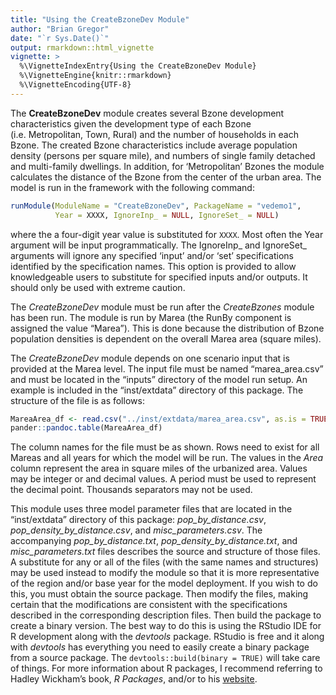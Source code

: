 ```yaml
---
title: "Using the CreateBzoneDev Module"
author: "Brian Gregor"
date: "`r Sys.Date()`"
output: rmarkdown::html_vignette
vignette: >
  %\VignetteIndexEntry{Using the CreateBzoneDev Module}
  %\VignetteEngine{knitr::rmarkdown}
  %\VignetteEncoding{UTF-8}
---
```


The **CreateBzoneDev** module creates several Bzone development characteristics given the development type of each Bzone (i.e. Metropolitan, Town, Rural) and the number of households in each Bzone. The created Bzone characteristics include average population density (persons per square mile), and numbers of single family detached and multi-family dwellings. In addition, for 'Metropolitan' Bzones the module calculates the distance of the Bzone from the center of the urban area. The model is run in the framework with the following command:
```r
runModule(ModuleName = "CreateBzoneDev", PackageName = "vedemo1", 
          Year = XXXX, IgnoreInp_ = NULL, IgnoreSet_ = NULL)
```
where the a four-digit year value is substituted for `XXXX`. Most often the Year argument will be input programmatically. The IgnoreInp_ and IgnoreSet_ arguments will ignore any specified 'input' and/or 'set' specifications identified by the specification names. This option is provided to allow knowledgeable users to substitute for specified inputs and/or outputs. It should only be used with extreme caution.

The *CreateBzoneDev* module must be run after the *CreateBzones* module has been run. The module is run by Marea (the RunBy component is assigned the value "Marea"). This is done because the distribution of Bzone population densities is dependent on the overall Marea area (square miles).

The *CreateBzoneDev* module depends on one scenario input that is provided at the Marea level. The input file must be named "marea_area.csv" and must be located in the "inputs" directory of the model run setup. An example is included in the "inst/extdata" directory of this package. The structure of the file is as follows:
```r
MareaArea_df <- read.csv("../inst/extdata/marea_area.csv", as.is = TRUE)
pander::pandoc.table(MareaArea_df)
```
The column names for the file must be as shown. Rows need to exist for all Mareas and all years for which the model will be run. The values in the *Area* column represent the area in square miles of the urbanized area. Values may be integer or and decimal values. A period must be used to represent the decimal point. Thousands separators may not be used.

This module uses three model parameter files that are located in the "inst/extdata" directory of this package: *pop_by_distance.csv*, *pop_density_by_distance.csv*, and *misc_parameters.csv*. The accompanying *pop_by_distance.txt*, *pop_density_by_distance.txt*, and *misc_parameters.txt* files describes the source and structure of those files. A substitute for any or all of the files (with the same names and structures) may be used instead to modify the module so that it is more representative of the region and/or base year for the model deployment. If you wish to do this, you must obtain the source package. Then modify the files, making certain that the modifications are consistent with the specifications described in the corresponding description files. Then build the package to create a binary version. The best way to do this is using the RStudio IDE for R development along with the *devtools* package. RStudio is free and it along with *devtools* has everything you need to easily create a binary package from a source package. The `devtools::build(binary = TRUE)` will take care of things. For more information about R packages, I recommend referring to Hadley Wickham's book, *R Packages*, and/or to his [website](http://r-pkgs.had.co.nz/).

